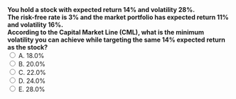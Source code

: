 ::: {.question-block}
<form onsubmit="event.preventDefault(); checkAnswer('module3_mcq_q66')" data-correct-answer="C">
<strong style="display: block;">
You hold a stock with **expected return 14%** and **volatility 28%**.  
The risk-free rate is 3% and the market portfolio has **expected return 11%** and **volatility 16%**.  
According to the **Capital Market Line (CML)**, what is the **minimum volatility** you can achieve while targeting the **same 14% expected return** as the stock?  
</strong>
<label><input type="radio" name="module3_mcq_q66" value="A"> A. 18.0%</label><br>
<label><input type="radio" name="module3_mcq_q66" value="B"> B. 20.0%</label><br>
<label><input type="radio" name="module3_mcq_q66" value="C"> C. 22.0%</label><br>
<label><input type="radio" name="module3_mcq_q66" value="D"> D. 24.0%</label><br>
<label><input type="radio" name="module3_mcq_q66" value="E"> E. 28.0%</label><br>
</form>
<div id="feedback-module3_mcq_q66" class="feedback" data-status="" style="display:none;">
✅ Correct: C. On the CML, any target return is achieved with the **minimum variance** by combining the risk-free asset and the **market (tangency) portfolio**:
\(E[R]=r_f + x\,(E[R_m]-r_f)\).
For 14%: \(x=\dfrac{0.14-0.03}{0.11-0.03}=1.375\).
This means weights \(w_m=137.5\%\) and \(w_{rf}=1-x=-37.5\%\) (borrow 37.5% at \(r_f\)).
The volatility on the CML scales linearly with \(x\):
\(\sigma = x\,\sigma_m = 1.375\times 16\% = 22\%\).
So you can reach **14%** with only **22%** volatility—dominating the individual stock at **28%**.
<em>Note:</em> This uses the standard CML assumptions (frictionless borrowing/lending at \(r_f\)); with borrowing constraints, the minimum σ could be higher.
</div>

:::

